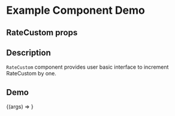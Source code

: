 
<Meta title="Example/RateCustom" component={RateCustom} />

# Example Component Demo

## RateCustom props
<Props of={RateCustom} />

## Description

`RateCustom` component provides user basic interface to increment RateCustom by one.

## Demo

<Canvas>
  <Story name="Example RateCustom">
    {(args) => <RateCustom {...args} />}
  </Story>
</Canvas>